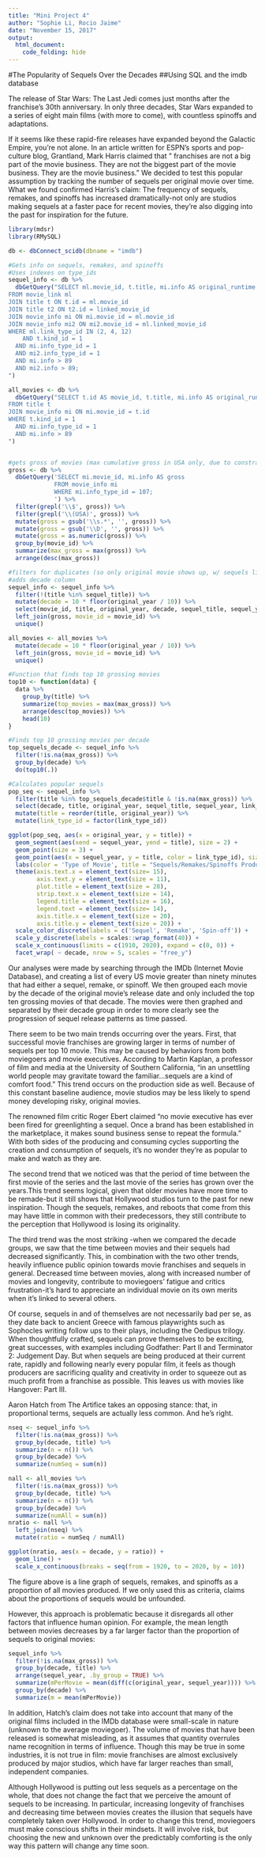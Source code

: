 ```yaml
---
title: "Mini Project 4"
author: "Sophie Li, Rocio Jaime"
date: "November 15, 2017"
output: 
  html_document:
    code_folding: hide
---
```

#The Popularity of Sequels Over the Decades
##Using SQL and the imdb database

The release of Star Wars: The Last Jedi comes just months after the franchise's 30th anniversary. In only three decades, Star Wars expanded to a series of eight main films (with more to come), with countless spinoffs and adaptations.

If it seems like these rapid-fire releases have expanded beyond the Galactic Empire, you're not alone. In an article written for ESPN's sports and pop-culture blog, Grantland, Mark Harris claimed that " franchises are not a big part of the movie business. They are not the biggest part of the movie business. They are the movie business."
We decided to test this popular assumption by tracking the number of sequels per original movie over time. What we found confirmed Harris's claim: The frequency of sequels, remakes, and spinoffs has increased dramatically-not only are studios making sequels at a faster pace for recent movies, they're also digging into the past for inspiration for the future.
```r
library(mdsr)
library(RMySQL)

db <- dbConnect_scidb(dbname = "imdb")

#Gets info on sequels, remakes, and spinoffs
#Uses indexes on type_ids
sequel_info <- db %>%
  dbGetQuery("SELECT ml.movie_id, t.title, mi.info AS original_runtime, ml.linked_movie_id AS sequel_id, t2.title AS sequel_title, mi2.info AS sequel_runtime, ml.link_type_id, t.production_year AS original_year, t2.production_year AS sequel_year
FROM movie_link ml
JOIN title t ON t.id = ml.movie_id
JOIN title t2 ON t2.id = linked_movie_id
JOIN movie_info mi ON mi.movie_id = ml.movie_id
JOIN movie_info mi2 ON mi2.movie_id = ml.linked_movie_id
WHERE ml.link_type_id IN (2, 4, 12)
	AND t.kind_id = 1
  AND mi.info_type_id = 1 
  AND mi2.info_type_id = 1
  AND mi.info > 89
  AND mi2.info > 89;
")

all_movies <- db %>%
  dbGetQuery("SELECT t.id AS movie_id, t.title, mi.info AS original_runtime, t.production_year AS original_year
FROM title t
JOIN movie_info mi ON mi.movie_id = t.id
WHERE t.kind_id = 1
  AND mi.info_type_id = 1 
  AND mi.info > 89
")


#gets gross of movies (max cumulative gross in USA only, due to constraints w/ format of data)
gross <- db %>% 
  dbGetQuery('SELECT mi.movie_id, mi.info AS gross
             FROM movie_info mi
             WHERE mi.info_type_id = 107;
             ') %>% 
  filter(grepl('\\$', gross)) %>% 
  filter(grepl('\\(USA)', gross)) %>% 
  mutate(gross = gsub('\\s.*', '', gross)) %>%
  mutate(gross = gsub('\\D', '', gross)) %>%
  mutate(gross = as.numeric(gross)) %>%
  group_by(movie_id) %>% 
  summarize(max_gross = max(gross)) %>% 
  arrange(desc(max_gross))

#filters for duplicates (so only original movie shows up, w/ sequels linking to it)
#adds decade column
sequel_info <- sequel_info %>% 
  filter(!(title %in% sequel_title)) %>% 
  mutate(decade = 10 * floor(original_year / 10)) %>% 
  select(movie_id, title, original_year, decade, sequel_title, sequel_year, link_type_id) %>%
  left_join(gross, movie_id = movie_id) %>% 
  unique()

all_movies <- all_movies %>% 
  mutate(decade = 10 * floor(original_year / 10)) %>% 
  left_join(gross, movie_id = movie_id) %>% 
  unique()

#Function that finds top 10 grossing movies
top10 <- function(data) {
  data %>%
    group_by(title) %>%
    summarize(top_movies = max(max_gross)) %>%
    arrange(desc(top_movies)) %>%
    head(10)
}

#Finds top 10 grossing movies per decade
top_sequels_decade <- sequel_info %>% 
  filter(!is.na(max_gross)) %>% 
  group_by(decade) %>%
  do(top10(.))

#Calculates popular sequels
pop_seq <- sequel_info %>% 
  filter(title %in% top_sequels_decade$title & !is.na(max_gross)) %>% 
  select(decade, title, original_year, sequel_title, sequel_year, link_type_id) %>% 
  mutate(title = reorder(title, original_year)) %>% 
  mutate(link_type_id = factor(link_type_id))

ggplot(pop_seq, aes(x = original_year, y = title)) +
  geom_segment(aes(xend = sequel_year, yend = title), size = 2) +
  geom_point(size = 3) +
  geom_point(aes(x = sequel_year, y = title, color = link_type_id), size = 3) +
  labs(color = 'Type of Movie', title = "Sequels/Remakes/Spinoffs Produced by Decade", x = "Release Year of Original Movie", y = "Movie Title") +
  theme(axis.text.x = element_text(size= 15),
        axis.text.y = element_text(size = 11),
        plot.title = element_text(size = 28),
        strip.text.x = element_text(size = 14),
        legend.title = element_text(size = 16),
        legend.text = element_text(size= 14),
        axis.title.x = element_text(size = 20),
        axis.title.y = element_text(size = 20)) +
  scale_color_discrete(labels = c('Sequel', 'Remake', 'Spin-off')) +
  scale_y_discrete(labels = scales::wrap_format(40)) +
  scale_x_continuous(limits = c(1910, 2020), expand = c(0, 0)) +
  facet_wrap( ~ decade, nrow = 5, scales = "free_y") 
```
Our analyses were made by searching through the IMDb (Internet Movie Database), and creating a list of every US movie greater than ninety minutes that had either a sequel, remake, or spinoff. We then grouped each movie by the decade of the original movie's release date and only included the top ten grossing movies of that decade. The movies were then graphed and separated by their decade group in order to more clearly see the progression of sequel release patterns as time passed.

There seem to be two main trends occurring over the years. First, that successful movie franchises are growing larger in terms of number of sequels per top 10 movie. This may be caused by behaviors from both moviegoers and movie executives. According to Martin Kaplan, a professor of film and media at the University of Southern California, "in an unsettling world people may gravitate toward the familiar...sequels are a kind of comfort food."
This trend occurs on the production side as well.  Because of this constant baseline audience, movie studios may be less likely to spend money developing risky, original movies.

The renowned film critic Roger Ebert claimed "no movie executive has ever been fired for greenlighting a sequel. Once a brand has been established in the marketplace, it makes sound business sense to repeat the formula." With both sides of the producing and consuming cycles supporting the creation and consumption of sequels, it's no wonder they're as popular to make and watch as they are.
  
The second trend that we noticed was that the period of time between the first movie of the series and the last movie of the series has grown over the years.This trend seems logical, given that older movies have more time to be remade-but it still shows that Hollywood studios turn to the past for new inspiration. Though the sequels, remakes, and reboots that come from this may have little in common with their predecessors, they still contribute to the perception that Hollywood is losing its originality.

The third trend was the most striking -when we compared the decade groups, we saw that the time between movies and their sequels had decreased significantly. This, in combination with the two other trends, heavily influence public opinion towards movie franchises and sequels in general. Decreased time between movies, along with increased number of movies and longevity, contribute to moviegoers' fatigue and critics frustration-it's hard to appreciate an individual movie on its own merits when it's linked to several others.

Of course, sequels in and of themselves are not necessarily bad per se, as they date back to ancient Greece with famous playwrights such as Sophocles writing follow ups to their plays, including the Oedipus trilogy. When thoughtfully crafted, sequels can prove themselves to be exciting, great successes, with examples including Godfather: Part II and Terminator 2: Judgement Day. But when sequels are being produced at their current rate, rapidly and following nearly every popular film, it feels as though producers are sacrificing quality and creativity in order to squeeze out as much profit from a franchise as possible. This leaves us with movies like Hangover: Part III.

Aaron Hatch from The Artifice takes an opposing stance: that, in proportional terms, sequels are actually less common. And he's right.
```r
nseq <- sequel_info %>% 
  filter(!is.na(max_gross)) %>% 
  group_by(decade, title) %>% 
  summarize(n = n()) %>% 
  group_by(decade) %>% 
  summarize(numSeq = sum(n))

nall <- all_movies %>% 
  filter(!is.na(max_gross)) %>% 
  group_by(decade, title) %>% 
  summarize(n = n()) %>% 
  group_by(decade) %>% 
  summarize(numAll = sum(n))
nratio <- nall %>% 
  left_join(nseq) %>% 
  mutate(ratio = numSeq / numAll)

ggplot(nratio, aes(x = decade, y = ratio)) +
  geom_line() +
  scale_x_continuous(breaks = seq(from = 1920, to = 2020, by = 10))
```

The figure above is a line graph of sequels, remakes, and spinoffs as a proportion of all movies produced. If we only used this as criteria, claims about the proportions of sequels would be unfounded.

However, this approach is problematic because it disregards all other factors that influence human opinion. For example, the mean length between movies decreases by a far larger factor than the proportion of sequels to original movies:

```r
sequel_info %>% 
  filter(!is.na(max_gross)) %>% 
  group_by(decade, title) %>% 
  arrange(sequel_year, .by_group = TRUE) %>% 
  summarize(mPerMovie = mean(diff(c(original_year, sequel_year)))) %>% 
  group_by(decade) %>% 
  summarize(m = mean(mPerMovie))
```
In addition, Hatch's claim does not take into account that many of the original films included in the IMDb database were small-scale in nature (unknown to the average moviegoer). The volume of movies that have been released is somewhat misleading, as it assumes that quantity overrules name recognition in terms of influence. Though this may be true in some industries, it is not true in film: movie franchises are almost exclusively produced by major studios, which have far larger reaches than small, independent companies.

	
Although Hollywood is putting out less sequels as a percentage on the whole, that does not change the fact that we perceive the amount of sequels to be increasing. In particular, increasing longevity of franchises and decreasing time between movies creates the illusion that sequels have completely taken over Hollywood. In order to change this trend, moviegoers must make conscious shifts in their mindsets. It will involve risk, but choosing the new and unknown over the predictably comforting is the only way this pattern will change any time soon.